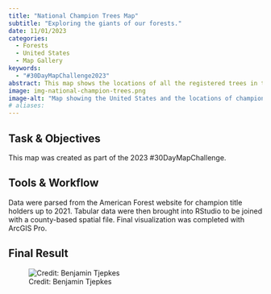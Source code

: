 ```yaml
---
title: "National Champion Trees Map"
subtitle: "Exploring the giants of our forests."
date: 11/01/2023
categories:
  - Forests
  - United States
  - Map Gallery
keywords:
  - "#30DayMapChallenge2023"
abstract: This map shows the locations of all the registered trees in the National Champion Tree Program as of 2021. These are the largest living individuals of each tree species, with some holding co-champion titles.
image: img-national-champion-trees.png
image-alt: "Map showing the United States and the locations of champion trees displayed as points."
# aliases:
---
```

## Task & Objectives

This map was created as part of the 2023 #30DayMapChallenge.

## Tools & Workflow

Data were parsed from the American Forest website for champion title holders up to 2021. Tabular data were then brought into RStudio to be joined with a county-based spatial file. Final visualization was completed with ArcGIS Pro.

## Final Result

![Credit: Benjamin Tjepkes](img-national-champion-trees.png)